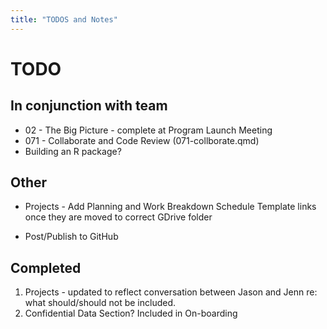 ```yaml
---
title: "TODOS and Notes"
---
```


# TODO

## In conjunction with team

* 02 - The Big Picture - complete at Program Launch Meeting
* 071 - Collaborate and Code Review (071-collborate.qmd)
* Building an R package?

## Other
* Projects - Add Planning and Work Breakdown Schedule Template links once they are moved to correct GDrive folder

* Post/Publish to GitHub

## Completed

1. Projects - updated to reflect conversation between Jason and Jenn re: what should/should not be included.    
2. Confidential Data Section? Included in On-boarding    

